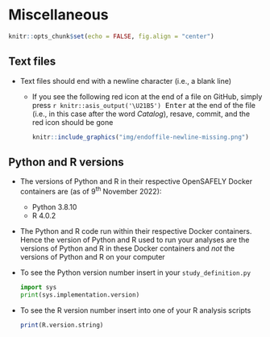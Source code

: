 # Miscellaneous

```r
knitr::opts_chunk$set(echo = FALSE, fig.align = "center")
```

## Text files

- Text files should end with a newline character (i.e., a blank line)
  - If you see the following red icon at the end of a file on GitHub, simply press <kbd>`r knitr::asis_output('\U21B5')`&nbsp;Enter</kbd> at the end of the file (i.e., in this case after the word *Catalog*), resave, commit, and the red icon should be gone  
    ```r
    knitr::include_graphics("img/endoffile-newline-missing.png")
    ```  

## Python and R versions

- The versions of Python and R in their respective OpenSAFELY Docker containers are (as of 9<sup>th</sup> November 2022):
  - Python 3.8.10
  - R 4.0.2
- The Python and R code run within their respective Docker containers. Hence the version of Python and R used to run your analyses are the versions of Python and R in these Docker containers and *not* the versions of Python and R on your computer

- To see the Python version number insert in your `study_definition.py`
  
  ``` python
  import sys
  print(sys.implementation.version)
  ```  
- To see the R version number insert into one of your R analysis scripts  
  
  ``` r
  print(R.version.string)
  ```  
